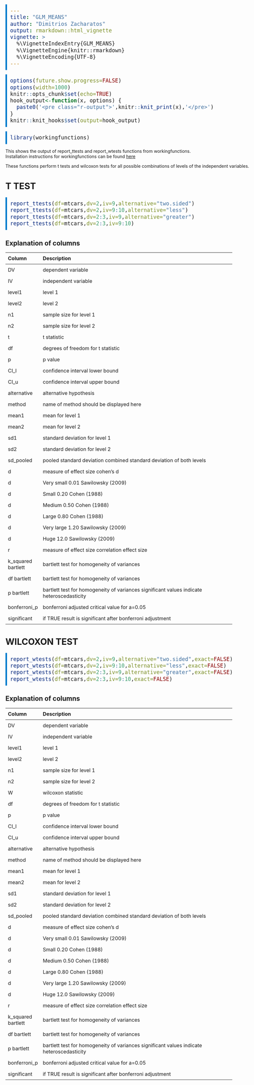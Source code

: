 ```yaml
---
title: "GLM_MEANS"
author: "Dimitrios Zacharatos"
output: rmarkdown::html_vignette
vignette: >
  %\VignetteIndexEntry{GLM_MEANS}
  %\VignetteEngine{knitr::rmarkdown}
  %\VignetteEncoding{UTF-8}
---
```


<style>
body { max-width: 95%; margin: 0 auto; padding: 0; } 
.container { width: 100%; max-width: none; } 
/* Example for wider tables */ 
table { width: 80%; table-layout: fixed; } 
th, td { padding: 8px; text-align: left; } 
/* Styling for input code */
pre { 
  background-color: #f4f4f4; /* Light gray background for input */
  border-left: 5px solid #007ACC; /* Blue border */
  padding: 10px;
  font-size: 20px !important;
}
/* Styling for output */
pre.r-output {
  background-color: #e8f5e9; /* Light green background for output */
  border-left: 5px solid #388E3C; /* Green border */
  padding: 10px;
  font-size: 15px !important;
}
</style>

```r
options(future.show.progress=FALSE)
options(width=1000)
knitr::opts_chunk$set(echo=TRUE)
hook_output<-function(x, options) {
  paste0('<pre class="r-output">',knitr::knit_print(x),'</pre>')
}
knitr::knit_hooks$set(output=hook_output)
```

```r
library(workingfunctions)
```

This shows the output of report_ttests and report_wtests functions from workingfunctions.  
Installation instructions for workingfunctions can be found [here](https://github.com/sedzinfo/workingfunctions)

These functions perform t tests and wilcoxon tests for all possible combinations of levels of the independent variables.

# T TEST
```r
report_ttests(df=mtcars,dv=2,iv=9,alternative="two.sided")
report_ttests(df=mtcars,dv=2,iv=9:10,alternative="less")
report_ttests(df=mtcars,dv=2:3,iv=9,alternative="greater")
report_ttests(df=mtcars,dv=2:3,iv=9:10)
```

## Explanation of columns
| Column   | Description                                                                 |
|----------|-----------------------------------------------------------------------------|
|DV                  |dependent variable|
|IV                  |independent variable|
|level1              |level 1|
|level2              |level 2|
|n1                  |sample size for level 1|
|n2                  |sample size for level 2|
|t                   |t statistic|
|df                  |degrees of freedom for t statistic|
|p                   |p value|
|CI_l                |confidence interval lower bound|
|CI_u                |confidence interval upper bound|
|alternative         |alternative hypothesis|
|method              |name of method should be displayed here|
|mean1               |mean for level 1|
|mean2               |mean for level 2|
|sd1                 |standard deviation for level 1|
|sd2                 |standard deviation for level 2|
|sd_pooled           |pooled standard deviation combined standard deviation of both levels|
|d                   |measure of effect size cohen's d|
|d                   |Very small 0.01 Sawilowsky (2009)|
|d                   |Small 0.20 Cohen (1988)|
|d                   |Medium 0.50 Cohen (1988)|
|d                   |Large 0.80 Cohen (1988)|
|d                   |Very large 1.20 Sawilowsky (2009)|
|d                   |Huge 12.0 Sawilowsky (2009)|
|r                   |measure of effect size correlation effect size|
|k_squared bartlett  |bartlett test for homogeneity of variances|
|df bartlett         |bartlett test for homogeneity of variances|
|p bartlett          |bartlett test for homogeneity of variances significant values indicate heteroscedasticity|
|bonferroni_p        |bonferroni adjusted critical value for a=0.05|
|significant         |if TRUE result is significant after bonferroni adjustment|

# WILCOXON TEST
```r
report_wtests(df=mtcars,dv=2,iv=9,alternative="two.sided",exact=FALSE)
report_wtests(df=mtcars,dv=2,iv=9:10,alternative="less",exact=FALSE)
report_wtests(df=mtcars,dv=2:3,iv=9,alternative="greater",exact=FALSE)
report_wtests(df=mtcars,dv=2:3,iv=9:10,exact=FALSE)
```

## Explanation of columns
| Column   | Description                                                                 |
|----------|-----------------------------------------------------------------------------|
|DV                  |dependent variable|
|IV                  |independent variable|
|level1              |level 1|
|level2              |level 2|
|n1                  |sample size for level 1|
|n2                  |sample size for level 2|
|W                   |wilcoxon statistic|
|df                  |degrees of freedom for t statistic|
|p                   |p value|
|CI_l                |confidence interval lower bound|
|CI_u                |confidence interval upper bound|
|alternative         |alternative hypothesis|
|method              |name of method should be displayed here|
|mean1               |mean for level 1|
|mean2               |mean for level 2|
|sd1                 |standard deviation for level 1|
|sd2                 |standard deviation for level 2|
|sd_pooled           |pooled standard deviation combined standard deviation of both levels|
|d                   |measure of effect size cohen's d|
|d                   |Very small 0.01 Sawilowsky (2009)|
|d                   |Small 0.20 Cohen (1988)|
|d                   |Medium 0.50 Cohen (1988)|
|d                   |Large 0.80 Cohen (1988)|
|d                   |Very large 1.20 Sawilowsky (2009)|
|d                   |Huge 12.0 Sawilowsky (2009)|
|r                   |measure of effect size correlation effect size|
|k_squared bartlett  |bartlett test for homogeneity of variances|
|df bartlett         |bartlett test for homogeneity of variances|
|p bartlett          |bartlett test for homogeneity of variances significant values indicate heteroscedasticity|
|bonferroni_p        |bonferroni adjusted critical value for a=0.05|
|significant         |if TRUE result is significant after bonferroni adjustment|

